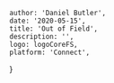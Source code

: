
    author: 'Daniel Butler',
    date: '2020-05-15',
    title: 'Out of Field',
    description: '',
    logo: logoCoreFS,
    platform: 'Connect',
}


